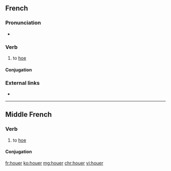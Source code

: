 ==French==

===Pronunciation===
* {{IPA|/u.e/|lang=fr}}

===Verb===
{{fr-verb}}

# to [[hoe]]

====Conjugation====
{{fr-conj-er|hou|avoir}}

===External links===
* {{R:TLFi}}

----

==Middle French==

===Verb===
{{head|frm|verb}}

# to [[hoe]]

====Conjugation====
{{frm-conj-er|hou}}

[[fr:houer]]
[[ko:houer]]
[[mg:houer]]
[[chr:houer]]
[[vi:houer]]
